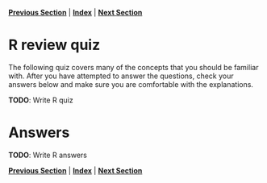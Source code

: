 **[Previous Section](review_of_R.html)** | **[Index](../index.html)** | **[Next Section](troubleshooting.html)**

R review quiz
======

The following quiz covers many of the concepts that you should be familiar with.
After you have attempted to answer the questions, check your answers below and
make sure you are comfortable with the explanations.

**TODO**: Write R quiz

Answers
======

**TODO**: Write R answers

**[Previous Section](review_of_R.html)** | **[Index](../index.html)** | **[Next Section](troubleshooting.html)**